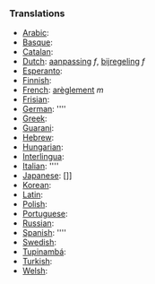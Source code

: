 ===Translations===
*[[Arabic]]: [[]]
*[[Basque]]: [[]]
*[[Catalan]]: [[]]
*[[Dutch]]: [[aanpassing]] ''f'', [[bijregeling]] ''f''
*[[Esperanto]]: [[]]
*[[Finnish]]: [[]]
*[[French]]: [[arèglement]] ''m''
*[[Frisian]]: [[]]
*[[German]]: [[]] ''''
*[[Greek]]: [[]]
*[[Guarani]]: [[]]
*[[Hebrew]]: [[]]
*[[Hungarian]]: [[]]
*[[Interlingua]]: [[]]
*[[Italian]]: [[]] ''''
*[[Japanese]]: []]
*[[Korean]]: [[]]
*[[Latin]]: [[]]
*[[Polish]]: [[]]
*[[Portuguese]]: [[]]
*[[Russian]]: [[]]
*[[Spanish]]: [[]] ''''
*[[Swedish]]: [[]]
*[[Tupinambá]]: [[]]
*[[Turkish]]: [[]]
*[[Welsh]]: [[]]